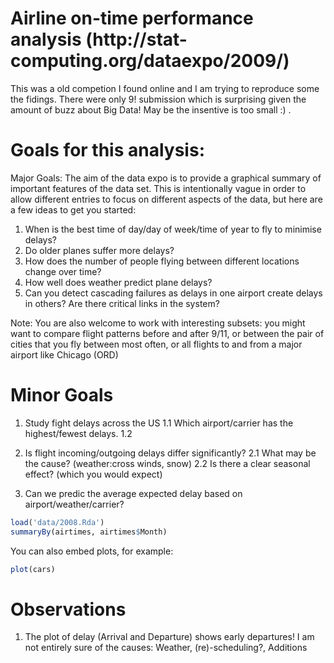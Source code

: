 Airline on-time performance analysis (http://stat-computing.org/dataexpo/2009/)
========================================================
This was a old competion I found online and I am trying to reproduce some the
fidings. There were only 9! submission which is surprising given the amount
of buzz about Big Data! May be the insentive is too small :) .


Goals for this analysis:
======================================================


Major Goals:
The aim of the data expo is to provide a graphical summary of important features of the data set. This is intentionally vague in order to allow different entries to focus on different aspects of the data, but here are a few ideas to get you started:

1. When is the best time of day/day of week/time of year to fly to minimise delays?
2. Do older planes suffer more delays?
3. How does the number of people flying between different locations change over time?
4. How well does weather predict plane delays?
5. Can you detect cascading failures as delays in one airport create delays in others? Are there critical links in the system?

Note: You are also welcome to work with interesting subsets: you might want to compare flight patterns before and after 9/11, or between the pair of cities that you fly between most often, or all flights to and from a major airport like Chicago (ORD)

Minor Goals
=================================================
1. Study fight delays across the US
1.1 Which airport/carrier has the highest/fewest delays.
1.2

2. Is flight incoming/outgoing delays differ significantly?
2.1 What may be the cause? (weather:cross winds, snow)
2.2 Is there a clear seasonal effect? (which you would expect)

3. Can we predic the average expected delay based on airport/weather/carrier?


```r
load('data/2008.Rda')
summaryBy(airtimes, airtimes$Month)
```

You can also embed plots, for example:

```r
plot(cars)
```

Observations
==================================================
1. The plot of delay (Arrival and Departure) shows early departures! I am not entirely sure of the causes: Weather, (re)-scheduling?, Additions



